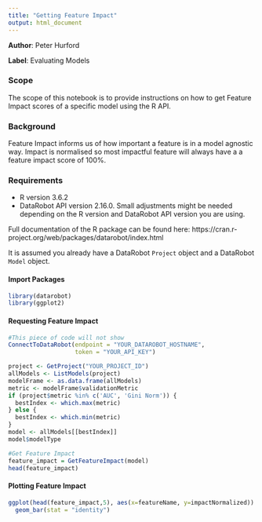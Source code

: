 ```yaml
---
title: "Getting Feature Impact"
output: html_document
---
```


**Author**: Peter Hurford

**Label**: Evaluating Models

### Scope
The scope of this notebook is to provide instructions on how to get Feature Impact scores of a specific model using the R API.

### Background
Feature Impact informs us of how important a feature is in a model agnostic way. Impact is normalised so most impactful feature will always have a a feature impact score of 100%.

### Requirements

- R version 3.6.2
-  DataRobot API version 2.16.0. 
Small adjustments might be needed depending on the R version and DataRobot API version you are using.

Full documentation of the R package can be found here: https://cran.r-project.org/web/packages/datarobot/index.html

It is assumed you already have a DataRobot <code>Project</code> object and a DataRobot <code>Model</code> object.

#### Import Packages
```r
library(datarobot)
library(ggplot2)
```

#### Requesting Feature Impact

```r
#This piece of code will not show
ConnectToDataRobot(endpoint = "YOUR_DATAROBOT_HOSTNAME", 
                   token = "YOUR_API_KEY")

project <- GetProject("YOUR_PROJECT_ID")
allModels <- ListModels(project)
modelFrame <- as.data.frame(allModels)
metric <- modelFrame$validationMetric
if (project$metric %in% c('AUC', 'Gini Norm')) {
  bestIndex <- which.max(metric)
} else {
  bestIndex <- which.min(metric)
}
model <- allModels[[bestIndex]]
model$modelType
```

```r
#Get Feature Impact
feature_impact = GetFeatureImpact(model)
head(feature_impact)
```

#### Plotting Feature Impact
```r
ggplot(head(feature_impact,5), aes(x=featureName, y=impactNormalized)) + 
  geom_bar(stat = "identity")
```